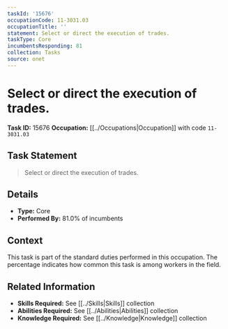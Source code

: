 ```yaml
---
taskId: '15676'
occupationCode: 11-3031.03
occupationTitle: ''
statement: Select or direct the execution of trades.
taskType: Core
incumbentsResponding: 81
collection: Tasks
source: onet
---
```

# Select or direct the execution of trades.

**Task ID:** 15676
**Occupation:** [[../Occupations|Occupation]] with code `11-3031.03`

## Task Statement

> Select or direct the execution of trades.

## Details

- **Type:** Core
- **Performed By:** 81.0% of incumbents

## Context

This task is part of the standard duties performed in this occupation. The percentage indicates how common this task is among workers in the field.

## Related Information

- **Skills Required:** See [[../Skills|Skills]] collection
- **Abilities Required:** See [[../Abilities|Abilities]] collection
- **Knowledge Required:** See [[../Knowledge|Knowledge]] collection
